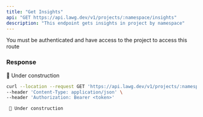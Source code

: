 ```yaml
---
title: "Get Insights"
api: "GET https://api.lawg.dev/v1/projects/:namespace/insights"
description: "This endpoint gets insights in project by namespace"
---
```


<Warning>
  You must be authenticated and have access to the project to access this route
</Warning>

### Response

🚧 Under construction

<RequestExample>

```bash Example Request
curl --location --request GET 'https://api.lawg.dev/v1/projects/:namespace/insights' \
--header 'Content-Type: application/json' \
--header 'Authorization: Bearer <token>'
```

</RequestExample>

<ResponseExample>

```ts
 🚧 Under construction
```

</ResponseExample>
